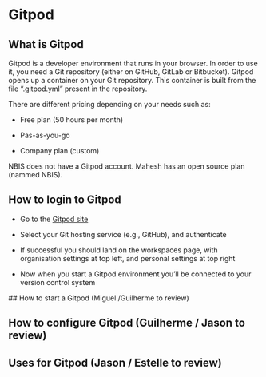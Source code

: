 # Gitpod

## What is Gitpod

Gitpod is a developer environment that runs in your browser. In order to use it, you need a Git repository (either on GitHub, GitLab or Bitbucket). Gitpod opens up a container on your Git repository. This container is built from the file ".gitpod.yml" present in the repository.   

There are different pricing depending on your needs such as:  

- Free plan (50 hours per month)

- Pas-as-you-go  

- Company plan (custom)

NBIS does not have a Gitpod account. Mahesh has an open source plan (nammed NBIS).


## How to login to Gitpod

- Go to the [Gitpod site](https://gitpod.io)

- Select your Git hosting service (e.g., GitHub), and authenticate

- If successful you should land on the workspaces page, with organisation settings at top left, and personal settings at top right

- Now when you start a Gitpod environment you'll be connected to your version control system

## How to start a Gitpod (Miguel /Guilherme to review)

## How to configure Gitpod (Guilherme / Jason to review)

## Uses for Gitpod (Jason / Estelle to review)
